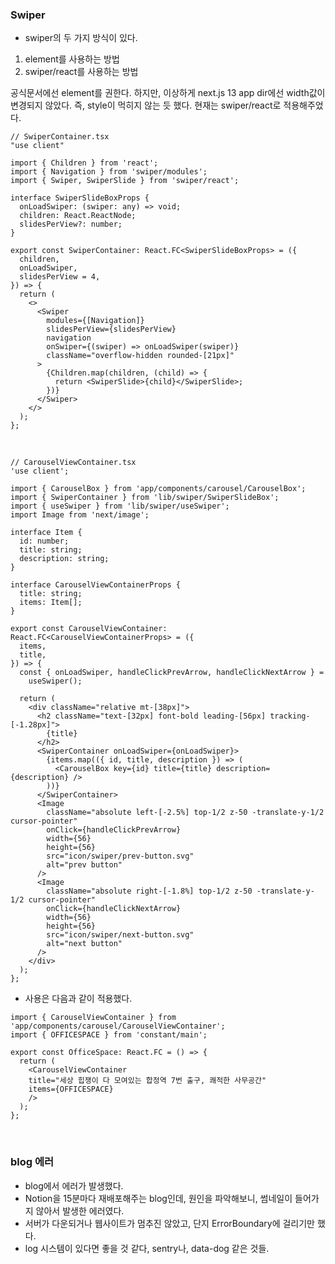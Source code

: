 ### Swiper

- swiper의 두 가지 방식이 있다.

1.  element를 사용하는 방법
2.  swiper/react를 사용하는 방법

공식문서에선 element를 권한다.
하지만, 이상하게 next.js 13 app dir에선 width값이 변경되지 않았다. 즉, style이 먹히지 않는 듯 했다.
현재는 swiper/react로 적용해주었다.

```TSX
// SwiperContainer.tsx
"use client"

import { Children } from 'react';
import { Navigation } from 'swiper/modules';
import { Swiper, SwiperSlide } from 'swiper/react';

interface SwiperSlideBoxProps {
  onLoadSwiper: (swiper: any) => void;
  children: React.ReactNode;
  slidesPerView?: number;
}

export const SwiperContainer: React.FC<SwiperSlideBoxProps> = ({
  children,
  onLoadSwiper,
  slidesPerView = 4,
}) => {
  return (
    <>
      <Swiper
        modules={[Navigation]}
        slidesPerView={slidesPerView}
        navigation
        onSwiper={(swiper) => onLoadSwiper(swiper)}
        className="overflow-hidden rounded-[21px]"
      >
        {Children.map(children, (child) => {
          return <SwiperSlide>{child}</SwiperSlide>;
        })}
      </Swiper>
    </>
  );
};
```

<br />

```TSX
// CarouselViewContainer.tsx
'use client';

import { CarouselBox } from 'app/components/carousel/CarouselBox';
import { SwiperContainer } from 'lib/swiper/SwiperSlideBox';
import { useSwiper } from 'lib/swiper/useSwiper';
import Image from 'next/image';

interface Item {
  id: number;
  title: string;
  description: string;
}

interface CarouselViewContainerProps {
  title: string;
  items: Item[];
}

export const CarouselViewContainer: React.FC<CarouselViewContainerProps> = ({
  items,
  title,
}) => {
  const { onLoadSwiper, handleClickPrevArrow, handleClickNextArrow } =
    useSwiper();

  return (
    <div className="relative mt-[38px]">
      <h2 className="text-[32px] font-bold leading-[56px] tracking-[-1.28px]">
        {title}
      </h2>
      <SwiperContainer onLoadSwiper={onLoadSwiper}>
        {items.map(({ id, title, description }) => (
          <CarouselBox key={id} title={title} description={description} />
        ))}
      </SwiperContainer>
      <Image
        className="absolute left-[-2.5%] top-1/2 z-50 -translate-y-1/2 cursor-pointer"
        onClick={handleClickPrevArrow}
        width={56}
        height={56}
        src="icon/swiper/prev-button.svg"
        alt="prev button"
      />
      <Image
        className="absolute right-[-1.8%] top-1/2 z-50 -translate-y-1/2 cursor-pointer"
        onClick={handleClickNextArrow}
        width={56}
        height={56}
        src="icon/swiper/next-button.svg"
        alt="next button"
      />
    </div>
  );
};
```

- 사용은 다음과 같이 적용했다.

```TSX
import { CarouselViewContainer } from 'app/components/carousel/CarouselViewContainer';
import { OFFICESPACE } from 'constant/main';

export const OfficeSpace: React.FC = () => {
  return (
    <CarouselViewContainer
    title="세상 힙쟁이 다 모여있는 합정역 7번 출구, 쾌적한 사무공간"
    items={OFFICESPACE}
    />
  );
};
```

<br />

### blog 에러

- blog에서 에러가 발생했다.
- Notion을 15분마다 재배포해주는 blog인데, 원인을 파악해보니, 썸네일이 들어가지 않아서 발생한 에러였다.
- 서버가 다운되거나 웹사이트가 멈추진 않았고, 단지 ErrorBoundary에 걸리기만 했다.
- log 시스템이 있다면 좋을 것 같다, sentry나, data-dog 같은 것들.
